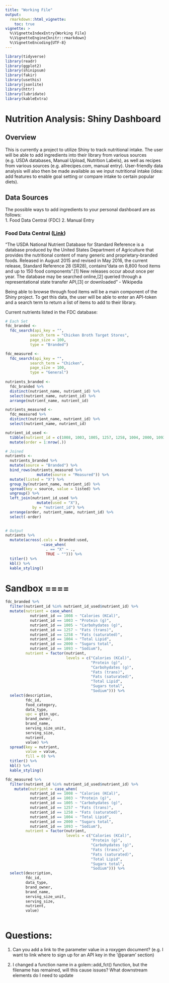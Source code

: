 ```yaml
---
title: "Working File"
output:
  rmarkdown::html_vignette:
    toc: true
vignette: >
  %\VignetteIndexEntry{Working File}
  %\VignetteEngine{knitr::rmarkdown}
  %\VignetteEncoding{UTF-8}
---
```


```r
library(tidyverse)
library(readr)
library(ggplot2)
library(shinipsum)
library(fakir)
library(usethis)
library(jsonlite)
library(httr)
library(lubridate)
library(kableExtra)
```

# Nutrition Analysis: Shiny Dashboard
## Overview
This is currently a project to utilize Shiny to track nutritional intake.  The user will be able to add ingredients into their library from various sources (e.g. USDA databases, Manual Upload, Nutrition Labels), as well as recipes from various sources (e.g. allrecipes.com, manual entry).  User-friendly data analysis will also then be made available as we input nutritional intake (idea: add features to enable goal setting or compare intake to certain popular diets).


## Data Sources
The possible ways to add ingredients to your personal dashboard are as follows:  
   1. Food Data Central (FDC)
   2. Manual Entry

### Food Data Central ([Link](https://fdc.nal.usda.gov/api-guide.html))
"The USDA National Nutrient Database for Standard Reference is a database produced by the United States Department of Agriculture that provides the nutritional content of many generic and proprietary-branded foods. Released in August 2015 and revised in May 2016, the current release, Standard Reference 28 (SR28), contains "data on 8,800 food items and up to 150 food components".[1] New releases occur about once per year. The database may be searched online,[2] queried through a representational state transfer API,[3] or downloaded"  - Wikipedia

Being able to browse through food items will be a main component of the Shiny project.  To get this data, the user will be able to enter an API-token and a search term to return a list of items to add to their library.  

Current nutrients listed in the FDC database:  
```r
# Each Set
fdc_branded <- 
  fdc_search(api_key = "",
           search_term = "Chicken Broth Target Stores",
           page_size = 100,
           type = "Branded")

fdc_measured <- 
  fdc_search(api_key = "",
           search_term = "Chicken",
           page_size = 100,
           type = "General")
  
nutrients_branded <- 
  fdc_branded %>% 
  distinct(nutrient_name, nutrient_id) %>% 
  select(nutrient_name, nutrient_id) %>% 
  arrange(nutrient_name, nutrient_id)

nutrients_measured <- 
  fdc_measured %>% 
  distinct(nutrient_name, nutrient_id) %>% 
  select(nutrient_name, nutrient_id)

nutrient_id_used <- 
  tibble(nutrient_id = c(1008, 1003, 1005, 1257, 1258, 1004, 2000, 1093)) %>% 
  mutate(order = 1:nrow(.))

# Joined
nutrients <- 
  nutrients_branded %>% 
  mutate(source = "Branded") %>% 
  bind_rows(nutrients_measured %>% 
              mutate(source = "Measured")) %>% 
  mutate(listed = "X") %>% 
  group_by(nutrient_name, nutrient_id) %>% 
  spread(key = source, value = listed) %>% 
  ungroup() %>% 
  left_join(nutrient_id_used %>% 
              mutate(used = "X"),
            by = "nutrient_id") %>% 
  arrange(order, nutrient_name, nutrient_id) %>% 
  select(-order)
  

# Output
nutrients %>% 
  mutate(across(.cols = Branded:used,
                ~case_when(
                  . == "X" ~ .,
                  TRUE ~ ""))) %>% 
  titler() %>% 
  kbl() %>% 
  kable_styling()
```



# Sandbox ====
```r
fdc_branded %>% 
  filter(nutrient_id %in% nutrient_id_used$nutrient_id) %>% 
  mutate(nutrient = case_when(
           nutrient_id == 1008 ~ "Calories (KCal)",
           nutrient_id == 1003 ~ "Protein (g)",
           nutrient_id == 1005 ~ "Carbohydates (g)",
           nutrient_id == 1257 ~ "Fats (trans)",
           nutrient_id == 1258 ~ "Fats (saturated)",
           nutrient_id == 1004 ~ "Total Lipid",
           nutrient_id == 2000 ~ "Sugars total",
           nutrient_id == 1093 ~ "Sodium"),
         nutrient = factor(nutrient, 
                           levels = c("Calories (KCal)", 
                                      "Protein (g)", 
                                      "Carbohydates (g)",
                                      "Fats (trans)", 
                                      "Fats (saturated)",
                                      "Total Lipid",
                                      "Sugars total",
                                      "Sodium"))) %>%  
  select(description,
         fdc_id,
         food_category,
         data_type,
         upc = gtin_upc,
         brand_owner,
         brand_name,
         serving_size_unit,
         serving_size,
         nutrient,
         value) %>% 
  spread(key = nutrient, 
         value = value, 
         fill = 0) %>% 
  titler() %>% 
  kbl() %>% 
  kable_styling()

fdc_measured %>% 
  filter(nutrient_id %in% nutrient_id_used$nutrient_id) %>% 
    mutate(nutrient = case_when(
           nutrient_id == 1008 ~ "Calories (KCal)",
           nutrient_id == 1003 ~ "Protein (g)",
           nutrient_id == 1005 ~ "Carbohydates (g)",
           nutrient_id == 1257 ~ "Fats (trans)",
           nutrient_id == 1258 ~ "Fats (saturated)",
           nutrient_id == 1004 ~ "Total Lipid",
           nutrient_id == 2000 ~ "Sugars total",
           nutrient_id == 1093 ~ "Sodium"),
         nutrient = factor(nutrient, 
                           levels = c("Calories (KCal)", 
                                      "Protein (g)", 
                                      "Carbohydates (g)",
                                      "Fats (trans)", 
                                      "Fats (saturated)",
                                      "Total Lipid",
                                      "Sugars total",
                                      "Sodium"))) %>% 
  select(description,
         fdc_id,
         data_type,
         brand_owner,
         brand_name,
         serving_size_unit,
         serving_size,
         nutrient,
         value)
  

```



# Questions:
1. Can you add a link to the parameter value in a roxygen document? (e.g. I want to link where to sign up for an API key in the '@param' section)

2. I changed a function name in a golem::add_fct() function, but the filename has remained, will this cause issues? What downstream elements do I need to update



